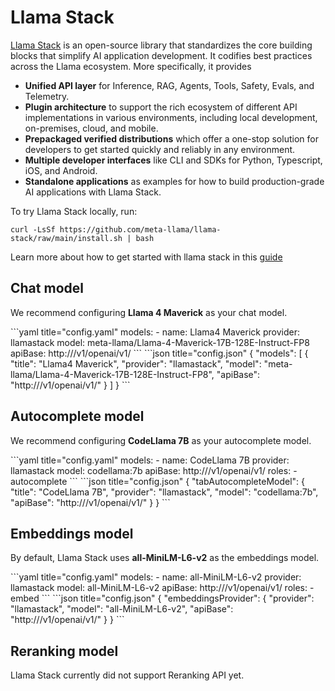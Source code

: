 
# Llama Stack

[Llama Stack](https://llama-stack.readthedocs.io/en/latest/index.html) is an open-source library that standardizes the core building blocks that simplify AI application development. It codifies best practices across the Llama ecosystem. More specifically, it provides

- **Unified API layer** for Inference, RAG, Agents, Tools, Safety, Evals, and Telemetry.
- **Plugin architecture** to support the rich ecosystem of different API implementations in various environments, including local development, on-premises, cloud, and mobile.
- **Prepackaged verified distributions** which offer a one-stop solution for developers to get started quickly and reliably in any environment.
- **Multiple developer interfaces** like CLI and SDKs for Python, Typescript, iOS, and Android.
- **Standalone applications** as examples for how to build production-grade AI applications with Llama Stack.

To try Llama Stack locally, run:

```shell
curl -LsSf https://github.com/meta-llama/llama-stack/raw/main/install.sh | bash
```

Learn more about how to get started with llama stack in this [guide](https://llama-stack.readthedocs.io/en/latest/getting_started/index.html)

## Chat model

We recommend configuring **Llama 4 Maverick** as your chat model.

<Tabs>
    <Tab title="YAML">
    ```yaml title="config.yaml"
    models:
      - name: Llama4 Maverick
        provider: llamastack
        model: meta-llama/Llama-4-Maverick-17B-128E-Instruct-FP8
        apiBase: http://<llama stack endpoint>/v1/openai/v1/
    ```
    </Tab>
    <Tab title="JSON">
    ```json title="config.json"
    {
      "models": [
        {
          "title": "Llama4 Maverick",
          "provider": "llamastack",
          "model": "meta-llama/Llama-4-Maverick-17B-128E-Instruct-FP8",
          "apiBase": "http://<llama stack endpoint>/v1/openai/v1/"
        }
      ]
    }
    ```
    </Tab>
</Tabs>

## Autocomplete model

We recommend configuring **CodeLlama 7B** as your autocomplete model.

<Tabs>
   <Tab title="YAML">
   ```yaml title="config.yaml"
   models:
     - name: CodeLlama 7B
       provider: llamastack
       model: codellama:7b
       apiBase: http://<llama stack endpoint>/v1/openai/v1/
       roles:
         - autocomplete
   ```
   </Tab>
   <Tab title="JSON">
   ```json title="config.json"
   {
     "tabAutocompleteModel": {
        "title": "CodeLlama 7B",
        "provider": "llamastack",
        "model": "codellama:7b",
        "apiBase": "http://<llama stack endpoint>/v1/openai/v1/"
     }
   }
   ```
   </Tab>
</Tabs>

## Embeddings model

By default, Llama Stack uses **all-MiniLM-L6-v2** as the embeddings model.

<Tabs>
   <Tab title="YAML">
   ```yaml title="config.yaml"
   models:
     - name: all-MiniLM-L6-v2
       provider: llamastack
       model:  all-MiniLM-L6-v2
       apiBase: http://<llama stack endpoint>/v1/openai/v1/
       roles:
         - embed
   ```
   </Tab>
   <Tab title="JSON">
   ```json title="config.json"
   {
     "embeddingsProvider": {
       "provider": "llamastack",
       "model": "all-MiniLM-L6-v2",
       "apiBase": "http://<llama stack endpoint>/v1/openai/v1/"
     }
   }
   ```
   </Tab>
</Tabs>

## Reranking model

Llama Stack currently did not support Reranking API yet.
